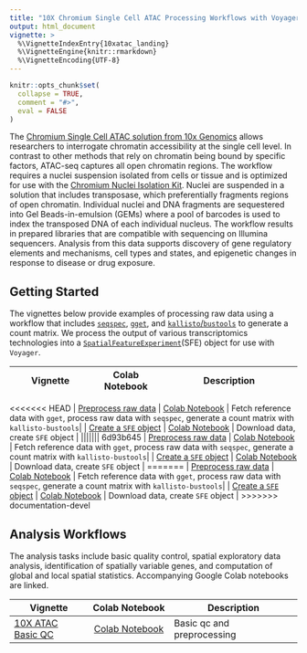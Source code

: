 ```yaml
---
title: "10X Chromium Single Cell ATAC Processing Workflows with Voyager"
output: html_document
vignette: >
  %\VignetteIndexEntry{10xatac_landing}
  %\VignetteEngine{knitr::rmarkdown}
  %\VignetteEncoding{UTF-8}
---
```

  
```r
knitr::opts_chunk$set(
  collapse = TRUE,
  comment = "#>",
  eval = FALSE
)
```

The [Chromium Single Cell ATAC solution from 10x Genomics](https://www.10xgenomics.com/products/single-cell-atac) allows researchers to interrogate chromatin accessibility at the single cell level. In contrast to other methods that rely on chromatin being bound by specific factors, ATAC-seq captures all open chromatin regions. The workflow requires a nuclei suspension isolated from cells or tissue and is optimized for use with the [Chromium Nuclei Isolation Kit](https://www.10xgenomics.com/products/nuclei-isolation). Nuclei are suspended in a solution that includes transposase, which preferentially fragments regions of open chromatin. Individual nuclei and DNA fragments are sequestered into Gel Beads-in-emulsion (GEMs) where a pool of barcodes is used to index the transposed DNA of each individual nucleus. The workflow results in prepared libraries that are compatible with sequencing on Illumina sequencers. Analysis from this data supports discovery of gene regulatory elements and mechanisms, cell types and states, and epigenetic changes in response to disease or drug exposure. 

## Getting Started

The vignettes below provide examples of processing raw data using a workflow that includes [`seqspec`](https://github.com/IGVF/seqspec), [`gget`](https://github.com/pachterlab/gget), and [`kallisto`/`bustools`](https://www.kallistobus.tools) to generate a count matrix. We process the output of various transcriptomics technologies into a [`SpatialFeatureExperiment`](https://bioconductor.org/packages/devel/bioc/html/SpatialFeatureExperiment.html)(SFE) object for use with `Voyager`. 

| Vignette | Colab Notebook | Description |
|--------------------|:---------------:|---------------------------------|
<<<<<<< HEAD
| [Preprocess raw data](https://pachterlab.github.io/voyager/articles/create_mtx_ca.html) | [Colab Notebook](https://colab.research.google.com/github/pachterlab/voyager/blob/documentation/vignettes/create_mtx_ca.ipynb) | Fetch reference data with `gget`, process raw data with `seqspec`, generate a count matrix with `kallisto-bustools`|
| [Create a `SFE` object](https://pachterlab.github.io/voyager/articles/create_sfe.html) | [Colab Notebook](https://colab.research.google.com/github/pachterlab/voyager/blob/documentation/vignettes/create_sfe.ipynb) | Download data, create `SFE` object |
||||||| 6d93b645
| [Preprocess raw data](https://pachterlab.github.io/voyager/dev/articles/create_mtx_ca.html) | [Colab Notebook](https://colab.research.google.com/github/pachterlab/voyager/blob/documentation-devel/vignettes/create_mtx_ca.ipynb) | Fetch reference data with `gget`, process raw data with `seqspec`, generate a count matrix with `kallisto-bustools`|
| [Create a `SFE` object](https://pachterlab.github.io/voyager/articles/create_sfe.html) | [Colab Notebook](https://colab.research.google.com/github/pachterlab/voyager/blob/documentation-devel/vignettes/create_sfe.ipynb) | Download data, create `SFE` object |
=======
| [Preprocess raw data](https://pachterlab.github.io/voyager/dev/articles/preprocess_atac.html) | [Colab Notebook](https://colab.research.google.com/github/pachterlab/voyager/blob/documentation-devel/vignettes/preprocess_atac.ipynb) | Fetch reference data with `gget`, process raw data with `seqspec`, generate a count matrix with `kallisto-bustools`|
| [Create a `SFE` object](https://pachterlab.github.io/voyager/articles/create_sfe.html) | [Colab Notebook](https://colab.research.google.com/github/pachterlab/voyager/blob/documentation-devel/vignettes/create_sfe.ipynb) | Download data, create `SFE` object |
>>>>>>> documentation-devel

## Analysis Workflows

The analysis tasks include basic quality control, spatial exploratory data analysis, identification of spatially variable genes, and computation of global and local spatial statistics. Accompanying Google Colab notebooks are linked.

| Vignette          |   Colab Notebook   | Description                   |
  |-------------------|:------------------:|-------------------------------|
  | [10X ATAC Basic QC](https://pachterlab.github.io/voyager/articles/vig13_10xatac.html) | [Colab Notebook](https://colab.research.google.com/github/pachterlab/voyager/blob/documentation/vignettes/vig13_10xatac.ipynb) | Basic qc and preprocessing |
  
